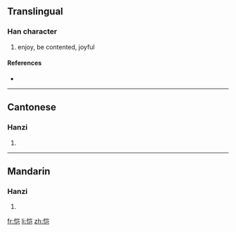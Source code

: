 {{also|愷}}
==Translingual==

===Han character===
{{Han char|rn=61|rad=心|as=06|sn=9|four=|canj=心山尸山 (PUSU)}}

# enjoy, be contented, joyful

====References====
* {{Han ref|kx=0386.161|hdz=42296.030|uh=607A|ud=24698}}

----

==Cantonese==

===Hanzi===
{{yue-hanzi|jyut=|y=hoi2|tra=愷}}

# {{defn|Cantonese|sort=心06}}

----

==Mandarin==

===Hanzi===
{{cmn-hanzi|tra=愷|pin=[[kǎi]] ([[kai3]])|wg=k'ai<sup>3</sup>}}

# {{defn|Mandarin|sort=心06}}

[[fr:恺]]
[[li:恺]]
[[zh:恺]]